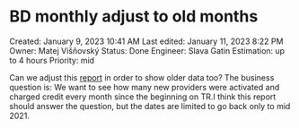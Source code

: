 # BD monthly adjust to old months

Created: January 9, 2023 10:41 AM
Last edited: January 11, 2023 8:22 PM
Owner: Matej Višňovský
Status: Done
Engineer: Slava Gatin
Estimation: up to 4 hours
Priority: mid

Can we adjust this [report](https://tableau.glami.info/#/views/BDweeklymonthlyreports/BDmonthlyreport?:iid=1) in order to show older data too? The business question is: We want to see how many new providers were activated and charged credit every month since the beginning on TR.I think this report should answer the question, but the dates are limited to go back only to mid 2021.